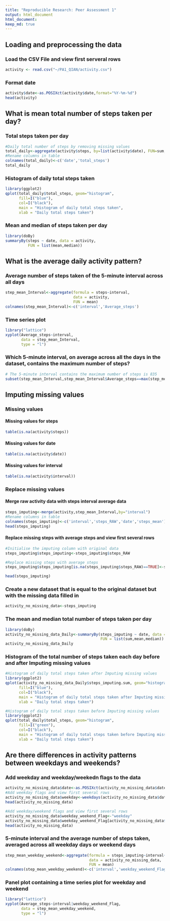 ```yaml
---
title: "Reproducible Research: Peer Assessment 1"
output: html_document
html_document:
keep_md: true
---
```



## Loading and preprocessing the data

### Load the CSV File and view first serveral rows 
```r
activity <- read.csv("~/PA1_QIAN/activity.csv")
```

### Format date
```r
activity$date<-as.POSIXct(activity$date,format="%Y-%m-%d") 
head(activity)
```

## What is mean total number of steps taken per day?

### Total steps taken per day
```r
#Daily total number of steps by removing missing values
total_daily<-aggregate(activity$steps, by=list(activity$date), FUN=sum,na.rm=TRUE) 
#Rename columns in table
colnames(total_daily)<-c('date','total_steps')  
total_daily
```

### Histogram of daily total steps taken
```r
library(ggplot2)
qplot(total_daily$total_steps, geom="histogram",
      fill=I("blue"), 
      col=I("black"), 
      main = "Histogram of daily total steps taken", 
      xlab = "Daily total steps taken") 
```


### Mean and median of steps taken per day
```r
library(doBy)
summaryBy(steps ~ date, data = activity, 
          FUN = list(mean,median))
```


## What is the average daily activity pattern?

### Average number of steps taken of the 5-minute interval across all days
```r
step_mean_Interval<-aggregate(formula = steps~interval, 
                              data = activity,
                              FUN = mean)
colnames(step_mean_Interval)<-c('interval','Average_steps')
```

### Time series plot 
```r
library("lattice")
xyplot(Average_steps~interval,
       data = step_mean_Interval,
       type = "l")
```

### Which 5-minute interval, on average across all the days in the dataset, contains the maximum number of steps?

```r
# The 5-minute interval contains the maximum number of steps is 835
subset(step_mean_Interval,step_mean_Interval$Average_steps==max(step_mean_Interval$Average_steps))
```


## Imputing missing values

### Missing values

#### Missing values for steps
```r
table(is.na(activity$steps))
```

#### Missing values for date
```r
table(is.na(activity$date))
```

#### Missing values for interval
```r
table(is.na(activity$interval))
```

### Replace missing values
#### Merge raw activity data with steps interval average data
```r
steps_imputing<-merge(activity,step_mean_Interval,by="interval")
#Rename columns in table
colnames(steps_imputing)<-c('interval','steps_RAW','date','steps_mean')
head(steps_imputing)
```
#### Replace missing steps with average steps and view first several rows
```r
#Initialise the imputing column with original data
steps_imputing$steps_imputing<-steps_imputing$steps_RAW

#Replace missing steps with average steps
steps_imputing$steps_imputing[is.na(steps_imputing$steps_RAW)==TRUE]<-steps_imputing$steps_mean[is.na(steps_imputing$steps_RAW)==TRUE]

head(steps_imputing)
```

### Create a new dataset that is equal to the original dataset but with the missing data filled in
```r
activity_no_missing_data<-steps_imputing
```

### The mean and median total number of steps taken per day
```r
library(doBy)
activity_no_missing_data_Daily<-summaryBy(steps_imputing ~ date, data = activity_no_missing_data, 
                                          FUN = list(sum,mean,median))
activity_no_missing_data_Daily
```

### Histogram of the total number of steps taken each day before and after Imputing missing values
```r
#Histogram of daily total steps taken after Imputing missing values
library(ggplot2)
qplot(activity_no_missing_data_Daily$steps_imputing.sum, geom="histogram",
      fill=I("blue"), 
      col=I("black"), 
      main = "Histogram of daily total steps taken after Imputing missing values", 
      xlab = "Daily total steps taken") 

#Histogram of daily total steps taken before Imputing missing values
library(ggplot2)
qplot(total_daily$total_steps, geom="histogram",
      fill=I("green"), 
      col=I("black"), 
      main = "Histogram of daily total steps taken before Imputing missing values", 
      xlab = "Daily total steps taken") 


```

## Are there differences in activity patterns between weekdays and weekends?

### Add weekday and weekday/weekedn flags to the data
```r
activity_no_missing_data$date<-as.POSIXct(activity_no_missing_data$date,format="%Y-%m-%d")
#Add weekday flags and view first several rows
activity_no_missing_data$weekday<-weekdays(activity_no_missing_data$date)
head(activity_no_missing_data)

#Add weekday/weekend flags and view first several rows
activity_no_missing_data$weekday_weekend_Flag<-"weekday"
activity_no_missing_data$weekday_weekend_Flag[activity_no_missing_data$weekday %in% c("Saturday", "Sunday")]<-"weekend"
head(activity_no_missing_data)
```

### 5-minute interval and the average number of steps taken, averaged across all weekday days or weekend days
```r
step_mean_weekday_weekend<-aggregate(formula = steps_imputing~interval+weekday_weekend_Flag, 
                                     data = activity_no_missing_data,
                                     FUN = mean)
colnames(step_mean_weekday_weekend)<-c('interval','weekday_weekend_Flag','Average_steps')
```

### Panel plot containing a time series plot for weekday and weekend
```r
library("lattice")
xyplot(Average_steps~interval|weekday_weekend_Flag,
       data = step_mean_weekday_weekend,
       type = "l")
```